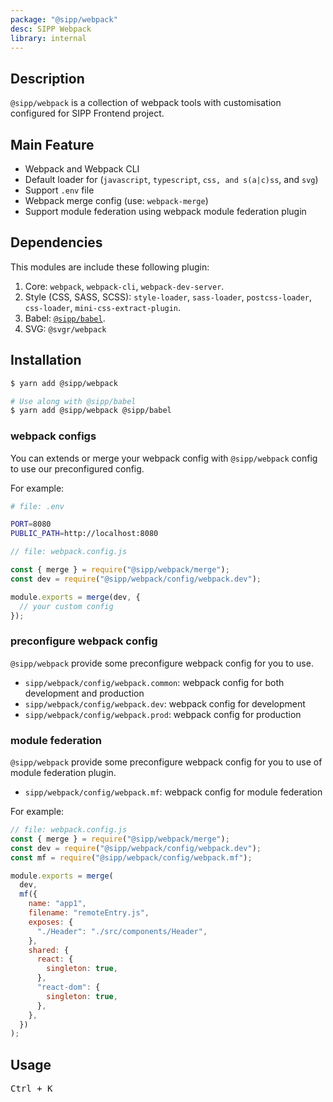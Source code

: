 ```yaml
---
package: "@sipp/webpack"
desc: SIPP Webpack
library: internal
---
```


## Description

`@sipp/webpack` is a collection of webpack tools with customisation configured for SIPP Frontend project.

## Main Feature

- Webpack and Webpack CLI
- Default loader for (`javascript`, `typescript`, `css, and s(a|c)ss`, and `svg`)
- Support `.env` file
- Webpack merge config (use: `webpack-merge`)
- Support module federation using webpack module federation plugin

## Dependencies

This modules are include these following plugin:

1. Core: `webpack`, `webpack-cli`, `webpack-dev-server`.
2. Style (CSS, SASS, SCSS): `style-loader`, `sass-loader`, `postcss-loader`, `css-loader`, `mini-css-extract-plugin`.
3. Babel: [`@sipp/babel`](https://npm.shopee.io/-/web/detail/@sipp/babel).
4. SVG: `@svgr/webpack`

## Installation

```sh
$ yarn add @sipp/webpack

# Use along with @sipp/babel
$ yarn add @sipp/webpack @sipp/babel
```

### webpack configs

You can extends or merge your webpack config with `@sipp/webpack` config to use our preconfigured config.

For example:

```bash
# file: .env

PORT=8080
PUBLIC_PATH=http://localhost:8080
```

```js
// file: webpack.config.js

const { merge } = require("@sipp/webpack/merge");
const dev = require("@sipp/webpack/config/webpack.dev");

module.exports = merge(dev, {
  // your custom config
});
```

### preconfigure webpack config

`@sipp/webpack` provide some preconfigure webpack config for you to use.

- `sipp/webpack/config/webpack.common`: webpack config for both development and production
- `sipp/webpack/config/webpack.dev`: webpack config for development
- `sipp/webpack/config/webpack.prod`: webpack config for production

### module federation

`@sipp/webpack` provide some preconfigure webpack config for you to use of module federation plugin.

- `sipp/webpack/config/webpack.mf`: webpack config for module federation

For example:

```js
// file: webpack.config.js
const { merge } = require("@sipp/webpack/merge");
const dev = require("@sipp/webpack/config/webpack.dev");
const mf = require("@sipp/webpack/config/webpack.mf");

module.exports = merge(
  dev,
  mf({
    name: "app1",
    filename: "remoteEntry.js",
    exposes: {
      "./Header": "./src/components/Header",
    },
    shared: {
      react: {
        singleton: true,
      },
      "react-dom": {
        singleton: true,
      },
    },
  })
);
```

## Usage

<kbd>Ctrl + K</kbd>
